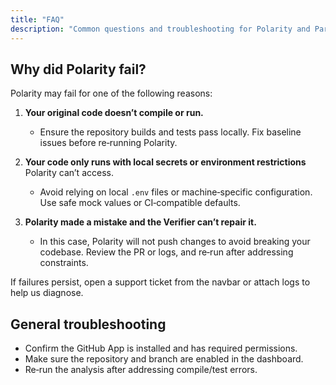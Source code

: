 ```yaml
---
title: "FAQ"
description: "Common questions and troubleshooting for Polarity and Paragon."
---
```


## Why did Polarity fail?

Polarity may fail for one of the following reasons:

1. **Your original code doesn’t compile or run.**
   - Ensure the repository builds and tests pass locally. Fix baseline issues before re‑running Polarity.

2. **Your code only runs with local secrets or environment restrictions** Polarity can’t access.
   - Avoid relying on local <code>.env</code> files or machine‑specific configuration. Use safe mock values or CI‑compatible defaults.

3. **Polarity made a mistake and the Verifier can’t repair it.**
   - In this case, Polarity will not push changes to avoid breaking your codebase. Review the PR or logs, and re‑run after addressing constraints.

<Tip>
  If failures persist, open a support ticket from the navbar or attach logs to help us diagnose.
</Tip>

## General troubleshooting

- Confirm the GitHub App is installed and has required permissions.
- Make sure the repository and branch are enabled in the dashboard.
- Re‑run the analysis after addressing compile/test errors.


